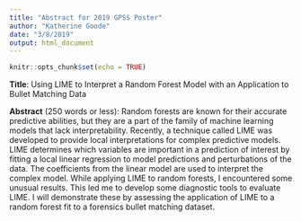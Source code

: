 ```yaml
---
title: "Abstract for 2019 GPSS Poster"
author: "Katherine Goode"
date: "3/8/2019"
output: html_document
---
```


```r
knitr::opts_chunk$set(echo = TRUE)
```

**Title**: Using LIME to Interpret a Random Forest Model with an Application to Bullet Matching Data

**Abstract** (250 words or less): Random forests are known for their accurate predictive abilities, but they are a part of the family of machine learning models that lack interpretability. Recently, a technique called LIME was developed to provide local interpretations for complex predictive models. LIME determines which variables are important in a prediction of interest by fitting a local linear regression to model predictions and perturbations of the data. The coefficients from the linear model are used to interpret the complex model. While applying LIME to random forests, I encountered some unusual results. This led me to develop some diagnostic tools to evaluate LIME. I will demonstrate these by assessing the application of LIME to a random forest fit to a forensics bullet matching dataset.

